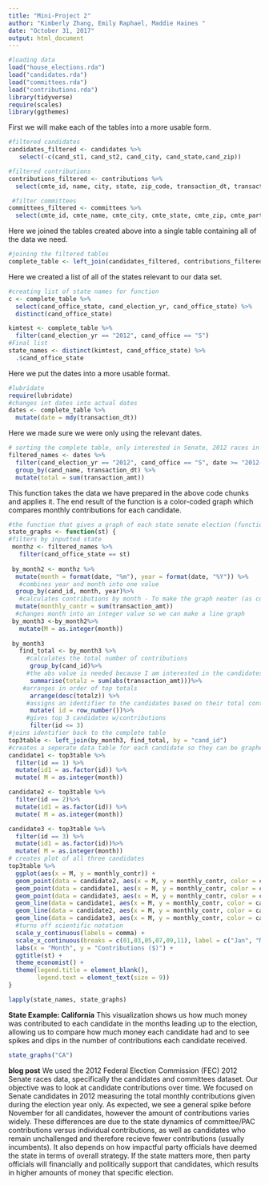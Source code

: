```yaml
---
title: "Mini-Project 2"
author: "Kimberly Zhang, Emily Raphael, Maddie Haines "
date: "October 31, 2017"
output: html_document
---
```


```r
#loading data 
load("house_elections.rda")
load("candidates.rda")
load("committees.rda")
load("contributions.rda")
library(tidyverse)
require(scales)
library(ggthemes)
```

First we will make each of the tables into a more usable form.
```r
#filtered candidates
candidates_filtered <- candidates %>% 
   select(-c(cand_st1, cand_st2, cand_city, cand_state,cand_zip))

#filtered contributions
contributions_filtered <- contributions %>% 
  select(cmte_id, name, city, state, zip_code, transaction_dt, transaction_amt, cand_id, other_id)

 #filter committees 
committees_filtered <- committees %>% 
  select(cmte_id, cmte_name, cmte_city, cmte_state, cmte_zip, cmte_party_affiliation, cand_id)
```

Here we joined the tables created above into a single table containing all of the data we need.
```r
#joining the filtered tables
complete_table <- left_join(candidates_filtered, contributions_filtered, by = "cand_id")
```

Here we created a list of all of the states relevant to our data set. 
```r
#creating list of state names for function
c <- complete_table %>%
  select(cand_office_state, cand_election_yr, cand_office_state) %>%
  distinct(cand_office_state)

kimtest <- complete_table %>%
  filter(cand_election_yr == "2012", cand_office == "S") 
#Final list
state_names <- distinct(kimtest, cand_office_state) %>%
  .$cand_office_state
```

Here we put the dates into a more usable format.
```r
#lubridate
require(lubridate)
#changes int dates into actual dates
dates <- complete_table %>% 
  mutate(date = mdy(transaction_dt))
```

Here we made sure we were only using the relevant dates.
```r

# sorting the complete table, only interested in Senate, 2012 races in the timeline of the election year
filtered_names <- dates %>%
  filter(cand_election_yr == "2012", cand_office == "S", date >= "2012-01-01")%>%  
  group_by(cand_name, transaction_dt) %>%
  mutate(total = sum(transaction_amt))
```

This function takes the data we have prepared in the above code chunks and applies it. The end result of the function is a color-coded graph which compares monthly contributions for each candidate.
```r
#the function that gives a graph of each state senate election (functioned by state)
state_graphs <- function(st) {
#filters by inputted state
 monthz <- filtered_names %>%
   filter(cand_office_state == st) 
  
 by_month2 <- monthz %>% 
  mutate(month = format(date, "%m"), year = format(date, "%Y")) %>%
   #combines year and month into one value  
  group_by(cand_id, month, year)%>%
   #calculates contributions by month - To make the graph neater (as compared to by day)
  mutate(monthly_contr = sum(transaction_amt))
  #changes month into an integer value so we can make a line graph 
 by_month3 <-by_month2%>%
   mutate(M = as.integer(month))
 
 by_month3
   find_total <- by_month3 %>% 
     #calculates the total number of contributions
      group_by(cand_id)%>%
     #the abs value is needed because I am interested in the candidates with the most contributions overall including negative (rejected) contributions
      summarise(totalz = sum(abs(transaction_amt)))%>%
    #arranges in order of top totals
      arrange(desc(totalz)) %>%
     #assigns an identifier to the candidates based on their total contributions
      mutate( id = row_number())%>% 
     #gives top 3 candidates w/contributions
      filter(id <= 3)
#joins identifier back to the complete table 
top3table <- left_join(by_month3, find_total, by = "cand_id")
#creates a seperate data table for each candidate so they can be graphed together on the same ggplot
candidate1 <- top3table %>% 
  filter(id == 1) %>%
  mutate(id1 = as.factor(id)) %>%
  mutate( M = as.integer(month))

candidate2 <- top3table %>%
  filter(id == 2)%>%
  mutate(id1 = as.factor(id)) %>%
  mutate( M = as.integer(month))

candidate3 <- top3table %>% 
  filter(id == 3) %>%
  mutate(id1 = as.factor(id))%>%
  mutate( M = as.integer(month))
# creates plot of all three candidates 
top3table %>%
  ggplot(aes(x = M, y = monthly_contr)) +  
  geom_point(data = candidate2, aes(x = M, y = monthly_contr, color = cand_name), inherit.aes = FALSE) + 
  geom_point(data = candidate1, aes(x = M, y = monthly_contr, color = cand_name), inherit.aes = FALSE) +
  geom_point(data = candidate3, aes(x = M, y = monthly_contr, color = cand_name), inherit.aes = FALSE) + 
  geom_line(data = candidate1, aes(x = M, y = monthly_contr, color = cand_name), inherit.aes = FALSE) +
  geom_line(data = candidate2, aes(x = M, y = monthly_contr, color = cand_name), inherit.aes = FALSE) + 
  geom_line(data = candidate3, aes(x = M, y = monthly_contr, color = cand_name), inherit.aes = FALSE) +
  #turns off scientific notation
  scale_y_continuous(labels = comma) +
  scale_x_continuous(breaks = c(01,03,05,07,09,11), label = c("Jan", "Mar", "May", "July", "Sept", "Nov")) +
  labs(x = "Month", y = "Contributions ($)") + 
  ggtitle(st) +
  theme_economist() +
  theme(legend.title = element_blank(), 
        legend.text = element_text(size = 9))
}

lapply(state_names, state_graphs)
```

**State Example: California**
This visualization shows us how much money was contributed to each candidate in the months leading up to the election, allowing us to compare how much money each candidate had and to see spikes and dips in the number of contributions each candidate received.
```r
state_graphs("CA")
```

**blog post**
We used the 2012 Federal Election Commission (FEC) 2012 Senate races data, specifically the candidates and committees dataset. Our objective was to look at candidate contributions over time. We focused on Senate candidates in 2012 measuring the total monthly contributions given during the election year only. As expected, we see a general spike before November for all candidates, however the amount of contributions varies widely. These differences are due to the state dynamics of committee/PAC contributions versus individual contributions, as well as candidates who remain unchallenged and therefore recieve fewer contributions (usually incumbents). It also depends on how impactful party officials have deemed the state in terms of overall strategy. If the state matters more, then party officials will financially and politically support that candidates, which results in higher amounts of money that specific election. 
